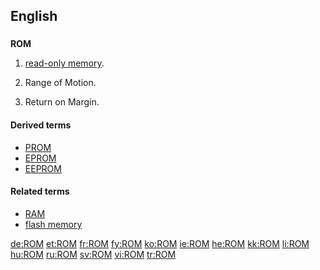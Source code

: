 {{see|rom|Rom|room}}

==English==

==={{acronym}}===
'''ROM'''

# {{electronics|computing}} [[read-only memory]].
# {{medical}} Range of Motion.
# {{finance}} Return on Margin.

====Derived terms====
*[[PROM]]
*[[EPROM]]
*[[EEPROM]]

====Related terms====
*[[RAM]]
*[[flash memory]]

[[de:ROM]]
[[et:ROM]]
[[fr:ROM]]
[[fy:ROM]]
[[ko:ROM]]
[[ie:ROM]]
[[he:ROM]]
[[kk:ROM]]
[[li:ROM]]
[[hu:ROM]]
[[ru:ROM]]
[[sv:ROM]]
[[vi:ROM]]
[[tr:ROM]]